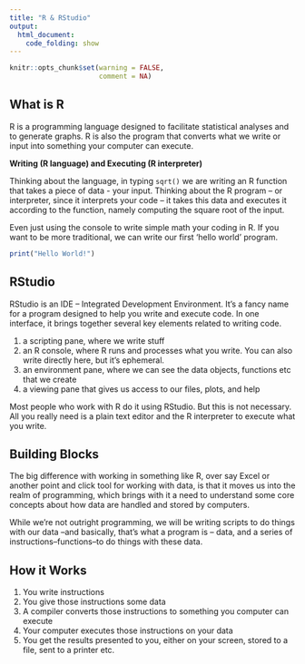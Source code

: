 ```yaml
---
title: "R & RStudio"
output:
  html_document:
    code_folding: show
---
```


```r
knitr::opts_chunk$set(warning = FALSE,
                      comment = NA)
```

## What is R

R is a programming language designed to facilitate statistical analyses and to generate graphs. R is also the program that converts what we write or input into something your computer can execute.

**Writing (R language) and Executing (R interpreter)**

Thinking about the language, in typing `sqrt()` we are writing an R function that takes a piece of data - your input. Thinking about the R program -- or interpreter, since it interprets your code -- it takes this data and executes it according to the function, namely computing the square root of the input.

Even just using the console to write simple math your coding in R. If you want to be more traditional, we can write our first 'hello world' program.

```r
print("Hello World!")
```

## RStudio

RStudio is an IDE -- Integrated Development Environment. It's a fancy name for a program designed to help you write and execute code. In one interface, it brings together several key elements related to writing code.

1. a scripting pane, where we write stuff
2. an R console, where R runs and processes what you write. You can also write directly here, but it's ephemeral.
3. an environment pane, where we can see the data objects, functions etc that we create
4. a viewing pane that gives us access to our files, plots, and help

:::note

Most people who work with R do it using RStudio. But this is not necessary. All you really need is a plain text editor and the R interpreter to execute what you write.

:::

## Building Blocks

The big difference with working in something like R, over say Excel or another point and click tool for working with data, is that it moves us into the realm of programming, which brings with it a need to understand some core concepts about how data are handled and stored by computers.

While we're not outright programming, we will be writing scripts to do things with our data --and basically, that's what a program is -- data, and a series of instructions--functions--to do things with these data.

## How it Works

1. You write instructions
2. You give those instructions some data
3. A compiler converts those instructions to something you computer can execute
4. Your computer executes those instructions on your data
5. You get the results presented to you, either on your screen, stored to a file, sent to a printer etc.